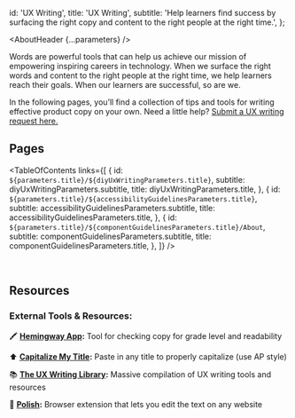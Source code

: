 


  id: 'UX Writing',
  title: 'UX Writing',
  subtitle:
    'Help learners find success by surfacing the right copy and content to the right people at the right time.',
};

<Meta title="UX Writing/About" />

<AboutHeader {...parameters} />

Words are powerful tools that can help us achieve our mission of empowering inspiring careers in technology. When we surface the right words and content to the right people at the right time, we help learners reach their goals. When our learners are successful, so are we.

In the following pages, you’ll find a collection of tips and tools for writing effective product copy on your own. Need a little help? [Submit a UX writing request here.](https://skillsoftdev.atlassian.net/wiki/spaces/UXW/database/4482760850?savedViewId=6f9f7fdc-f2b8-4746-b99b-689d804c979b)

## Pages

<TableOfContents
  links={[
    {
      id: `${parameters.title}/${diyUxWritingParameters.title}`,
      subtitle: diyUxWritingParameters.subtitle,
      title: diyUxWritingParameters.title,
    },
    {
      id: `${parameters.title}/${accessibilityGuidelinesParameters.title}`,
      subtitle: accessibilityGuidelinesParameters.subtitle,
      title: accessibilityGuidelinesParameters.title,
    },
    {
      id: `${parameters.title}/${componentGuidelinesParameters.title}/About`,
      subtitle: componentGuidelinesParameters.subtitle,
      title: componentGuidelinesParameters.title,
    },
  ]}
/>

<br />

## Resources

### External Tools & Resources:

🖍 **[Hemingway App](https://hemingwayapp.com/):** Tool for checking copy for grade level and readability

⬆️ **[Capitalize My Title](https://capitalizemytitle.com/style/AP/):** Paste in any title to properly capitalize (use AP style)

📚 **[The UX Writing Library](https://www.uxwritinglibrary.com/):** Massive compilation of UX writing tools and resources

💅 **[Polish](https://www.producthunt.com/posts/polish):** Browser extension that lets you edit the text on any website
